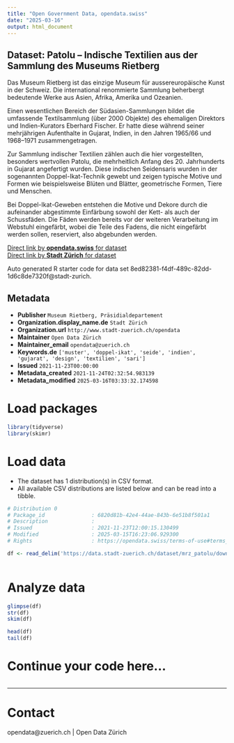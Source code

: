 ```yaml
---
title: "Open Government Data, opendata.swiss"
date: "2025-03-16"
output: html_document
---
```


## Dataset: Patolu – Indische Textilien aus der Sammlung des Museums Rietberg

Das Museum Rietberg ist das einzige Museum für aussereuropäische Kunst in der Schweiz. Die international renommierte Sammlung beherbergt bedeutende Werke aus Asien, Afrika, Amerika und Ozeanien.

Einen wesentlichen Bereich der Südasien-Sammlungen bildet die umfassende Textilsammlung (über 2000 Objekte) des ehemaligen Direktors und Indien-Kurators Eberhard Fischer. Er hatte diese während seiner mehrjährigen Aufenthalte in Gujarat, Indien, in den Jahren 1965/66 und 1968–1971 zusammengetragen. 

Zur Sammlung indischer Textilien zählen auch die hier vorgestellten, besonders wertvollen Patolu, die mehrheitlich Anfang des 20. Jahrhunderts in Gujarat angefertigt wurden. Diese indischen Seidensaris wurden in der sogenannten Doppel-Ikat-Technik gewebt und zeigen typische Motive und Formen wie beispielsweise Blüten und Blätter, geometrische Formen, Tiere und Menschen.

Bei Doppel-Ikat-Geweben entstehen die Motive und Dekore durch die aufeinander abgestimmte Einfärbung sowohl der Kett- als auch der Schussfäden. Die Fäden werden bereits vor der weiteren Verarbeitung im Webstuhl eingefärbt, wobei die Teile des Fadens, die nicht eingefärbt werden sollen, reserviert, also abgebunden werden.

[Direct link by **opendata.swiss** for dataset](https://opendata.swiss/de/dataset/patolu-indische-textilien-aus-der-sammlung-des-museums-rietberg)<br>
[Direct link by **Stadt Zürich** for dataset](https://data.stadt-zuerich.ch/dataset/mrz_patolu)

Auto generated R starter code for data set 8ed82381-f4df-489c-82dd-1d6c8de7320f@stadt-zurich.

## Metadata

- **Publisher** `Museum Rietberg, Präsidialdepartement`
- **Organization.display_name.de** `Stadt Zürich`
- **Organization.url** `http://www.stadt-zuerich.ch/opendata`
- **Maintainer** `Open Data Zürich`
- **Maintainer_email** `opendata@zuerich.ch`
- **Keywords.de** `['muster', 'doppel-ikat', 'seide', 'indien', 'gujarat', 'design', 'textilien', 'sari']`
- **Issued** `2021-11-23T00:00:00`
- **Metadata_created** `2021-11-24T02:32:54.983139`
- **Metadata_modified** `2025-03-16T03:33:32.174598`


# Load packages

```r

library(tidyverse)
library(skimr)

```

# Load data

-   The dataset has 1 distribution(s) in CSV format.
-   All available CSV distributions are listed below and can be read into a tibble.

```r

# Distribution 0
# Package_id               : 6820d81b-42e4-44ae-843b-6e51b8f501a1
# Description              : 
# Issued                   : 2021-11-23T12:00:15.130499
# Modified                 : 2025-03-15T16:23:06.929300
# Rights                   : https://opendata.swiss/terms-of-use#terms_by

df <- read_delim('https://data.stadt-zuerich.ch/dataset/mrz_patolu/download/mrz_patolu.csv')



```

# Analyze data

```r

glimpse(df)
str(df)
skim(df)

head(df)
tail(df)

```

# Continue your code here...

```r

```

------------------------------------------------------------------------

# Contact

opendata@zuerich.ch | Open Data Zürich
